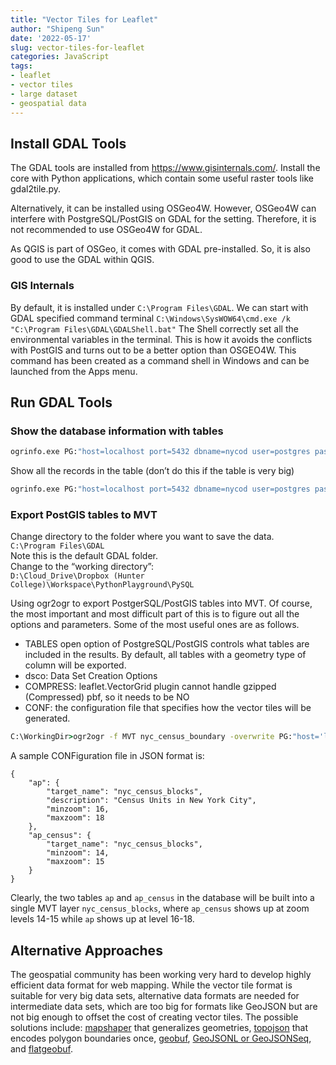 ```yaml
---
title: "Vector Tiles for Leaflet"
author: "Shipeng Sun"
date: '2022-05-17'
slug: vector-tiles-for-leaflet
categories: JavaScript
tags:
- leaflet
- vector tiles
- large dataset
- geospatial data
---
```


## Install GDAL Tools

The GDAL tools are installed from <https://www.gisinternals.com/>. Install the core with Python applications, which contain some useful raster tools like gdal2tile.py.

Alternatively, it can be installed using OSGeo4W. However, OSGeo4W can interfere with PostgreSQL/PostGIS on GDAL for the setting. Therefore, it is not recommended to use OSGeo4W for GDAL.

As QGIS is part of OSGeo, it comes with GDAL pre-installed. So, it is also good to use the GDAL within QGIS.

### GIS Internals

By default, it is installed under `C:\Program Files\GDAL`. We can start with GDAL specified command terminal `C:\Windows\SysWOW64\cmd.exe /k "C:\Program Files\GDAL\GDALShell.bat"` The Shell correctly set all the environmental variables in the terminal. This is how it avoids the conflicts with PostGIS and turns out to be a better option than OSGEO4W. This command has been created as a command shell in Windows and can be launched from the Apps menu.

## Run GDAL Tools

### Show the database information with tables

``` cmd
ogrinfo.exe PG:"host=localhost port=5432 dbname=nycod user=postgres password=postgres tables='ap,ap_census'"
```

Show all the records in the table (don't do this if the table is very big)

``` cmd
ogrinfo.exe PG:"host=localhost port=5432 dbname=nycod user=postgres password=postgres" "rivers"
```

### Export PostGIS tables to MVT

Change directory to the folder where you want to save the data.\
`C:\Program Files\GDAL`\
Note this is the default GDAL folder.\
Change to the "working directory":\
`D:\Cloud_Drive\Dropbox (Hunter College)\Workspace\PythonPlayground\PySQL`\

Using ogr2ogr to export PostgerSQL/PostGIS tables into MVT. Of course, the most important and most difficult part of this is to figure out all the options and parameters. Some of the most useful ones are as follows.\

-   TABLES open option of PostgreSQL/PostGIS controls what tables are included in the results. By default, all tables with a geometry type of column will be exported.\
-   dsco: Data Set Creation Options\
-   COMPRESS: leaflet.VectorGrid plugin cannot handle gzipped (Compressed) pbf, so it needs to be NO\
-   CONF: the configuration file that specifies how the vector tiles will be generated.\

``` cmd
C:\WorkingDir>ogr2ogr -f MVT nyc_census_boundary -overwrite PG:"host='localhost' port='5432' dbname='nycod' user='postgres' password='postgres' tables='ap,ap_census'" -dsco CONF="mvt.json" -dsco MAXZOOM=18 -dsco MINZOOM=14 -dsco COMPRESS=NO
```

A sample CONFiguration file in JSON format is:

    {
        "ap": {
            "target_name": "nyc_census_blocks",
            "description": "Census Units in New York City",
            "minzoom": 16,
            "maxzoom": 18
        },
        "ap_census": {
            "target_name": "nyc_census_blocks",
            "minzoom": 14,
            "maxzoom": 15
        }
    }

Clearly, the two tables `ap` and `ap_census` in the database will be built into a single MVT layer `nyc_census_blocks`, where `ap_census` shows up at zoom levels 14-15 while `ap` shows up at level 16-18.

## Alternative Approaches
The geospatial community has been working very hard to develop highly efficient data format for web mapping. While the vector tile format is suitable for very big data sets, alternative data formats are needed for intermediate data sets, which are too big for formats like GeoJSON but are not big enough to offset the cost of creating vector tiles. The possible solutions include: [mapshaper](#) that generalizes geometries, [topojson](#) that encodes polygon boundaries once, [geobuf](#), [GeoJSONL or GeoJSONSeq](#), and [flatgeobuf](#). 

